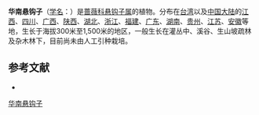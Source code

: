 {{Speciesbox
| name = 华南悬钩子
| status = 
| status_system = 
| image =
| genus = Rubus
| species = hanceanus
| authority = Kuntze
}}

'''华南悬钩子'''（[[学名|学名]]：{{lang|la|''Rubus hanceanus''}}）是[[蔷薇科|蔷薇科]][[悬钩子属|悬钩子属]]的植物。分布在[[台湾|台湾]]以及[[中国大陆|中国大陆]]的[[江西|江西]]、[[四川|四川]]、[[广西|广西]]、[[陕西|陕西]]、[[湖北|湖北]]、[[浙江|浙江]]、[[福建|福建]]、[[广东|广东]]、[[湖南|湖南]]、[[贵州|贵州]]、[[江苏|江苏]]、[[安徽|安徽]]等地，生长于海拔300米至1,500米的地区，一般生长在灌丛中、溪谷、生山坡疏林及杂木林下，目前尚未由人工引种栽培。

== 参考文献 ==
<div class="references-small">
* {{cite web| url =http://www.bioinfo.cn/db05/KmzwSpecies.php?action=view&id=19434| title =华南悬钩子| work =《中国高等植物数据库全库》| publisher =中国科学院微生物研究所| author =昆明植物研究所| accessdate =2009-02-25| deadurl =yes| archiveurl =https://web.archive.org/web/20160305005531/http://www.bioinfo.cn/db05/KmzwSpecies.php?action=view&id=19434| archivedate =2016-03-05}}
</div>
{{Taxonbar|from=Q10905551}}

[[Category:悬钩子属|华南悬钩子]]


{{植物小作品}}